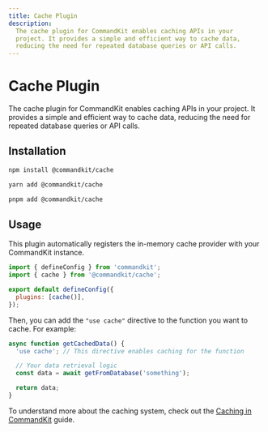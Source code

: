 ```yaml
---
title: Cache Plugin
description:
  The cache plugin for CommandKit enables caching APIs in your
  project. It provides a simple and efficient way to cache data,
  reducing the need for repeated database queries or API calls.
---
```



# Cache Plugin

The cache plugin for CommandKit enables caching APIs in your project.
It provides a simple and efficient way to cache data, reducing the
need for repeated database queries or API calls.

## Installation

<Tabs>
<TabItem value="npm" label="npm">

```bash
npm install @commandkit/cache
```

</TabItem>
<TabItem value="yarn" label="yarn">

```bash
yarn add @commandkit/cache
```

</TabItem>
<TabItem value="pnpm" label="pnpm">

```bash
pnpm add @commandkit/cache
```

</TabItem>
</Tabs>

## Usage

This plugin automatically registers the in-memory cache provider with
your CommandKit instance.

```js
import { defineConfig } from 'commandkit';
import { cache } from '@commandkit/cache';

export default defineConfig({
  plugins: [cache()],
});
```

Then, you can add the `"use cache"` directive to the function you want
to cache. For example:

```ts
async function getCachedData() {
  'use cache'; // This directive enables caching for the function

  // Your data retrieval logic
  const data = await getFromDatabase('something');

  return data;
}
```

To understand more about the caching system, check out the
[Caching in CommandKit](../../04-caching/01-caching-in-commandkit.mdx)
guide.
